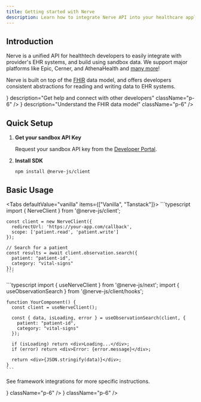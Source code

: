 ```yaml
---
title: Getting started with Nerve
description: Learn how to integrate Nerve API into your healthcare application
---
```



## Introduction

Nerve is a unified API for healthtech developers to easily integrate with provider's EHR systems, and build using sandbox data. We
support major platforms like Epic, Cerner, and AthenaHealth and [many more](/docs/integrations)!

Nerve is built on top of the [FHIR](https://hl7.org/fhir/) data model, and offers developers consistent abstractions
for reading and writing data to EHR systems.

<Cards>
  <Card
    title="Join our Discord"
    href="https://discord.gg/nerve"
    icon={<DiscordIcon className="w-8 h-8" />}
    description="Get help and connect with other developers"
    className="p-6"
  />
  <Card
    title="Learn about FHIR"
    href="/fhir/overview"
    icon={<FHIRIcon className="w-8 h-8" />}
    description="Understand the FHIR data model"
    className="p-6"
  />
</Cards>

## Quick Setup

1. **Get your sandbox API Key**

   Request your sandbox API key from the [Developer Portal](https://nerve.run/dashboard).

2. **Install SDK**

   ```package-install
   npm install @nerve-js/client
   ```

## Basic Usage

<Tabs defaultValue="vanilla" items={["Vanilla", "Tanstack"]}>
  <Tab value="vanilla" label="Vanilla">
    ```typescript
    import { NerveClient } from '@nerve-js/client';

    const client = new NerveClient({
      redirectUrl: 'https://your-app.com/callback',
      scope: ['patient.read', 'patient.write']
    });

    // Search for a patient
    const results = await client.observation.search({
      patient: "patient-id",
      category: "vital-signs"
    });
    ```
  </Tab>
  <Tab value="tanstack" label="Tanstack">
    ```typescript
    import { useNerveClient } from '@nerve-js/next';
    import { useObservationSearch } from '@nerve-js/client/hooks';

    function YourComponent() {
      const client = useNerveClient();
      
      const { data, isLoading, error } = useObservationSearch(client, {
        patient: "patient-id",
        category: "vital-signs"
      });

      if (isLoading) return <div>Loading...</div>;
      if (error) return <div>Error: {error.message}</div>;
      
      return <div>{JSON.stringify(data)}</div>;
    }
    ```
  </Tab>
</Tabs>

See framework integrations for more specific instructions.

<Cards>
  <Card
    title="Next.js Quickstart"
    href="/quickstart-nextjs"
    icon={<CodeIcon className="w-6 h-6" />}
    className="p-6"
  />
  <Card
    title="Component Library"
    href="/components"
    icon={<PuzzleIcon className="w-6 h-6" />}
    className="p-6"
  />
</Cards>
